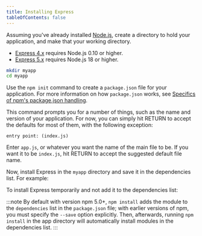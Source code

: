 ```yaml
---
title: Installing Express
tableOfContents: false
---
```



Assuming you've already installed [Node.js](https://nodejs.org/), create a directory to hold your application, and make that your working directory.

- [Express 4.x](/4x/api) requires Node.js 0.10 or higher.
- [Express 5.x](/5x/api) requires Node.js 18 or higher.

```bash
mkdir myapp
cd myapp
```

Use the `npm init` command to create a `package.json` file for your application.
For more information on how `package.json` works, see [Specifics of npm's package.json handling](https://docs.npmjs.com/files/package.json).

<PackageManagerCommand npm="init" pnpm="init" bun="init" />

This command prompts you for a number of things, such as the name and version of your application.
For now, you can simply hit RETURN to accept the defaults for most of them, with the following exception:

```
entry point: (index.js)
```

Enter `app.js`, or whatever you want the name of the main file to be. If you want it to be `index.js`, hit RETURN to accept the suggested default file name.

Now, install Express in the `myapp` directory and save it in the dependencies list. For example:

<PackageManagerCommand npm="add express" pnpm="add express" bun="add express" />

To install Express temporarily and not add it to the dependencies list:

<PackageManagerCommand npm="install express --no-save" bun="add express --no-save" />

:::note
  By default with version npm 5.0+, `npm install` adds the module to the
  `dependencies` list in the `package.json` file; with earlier versions of npm,
  you must specify the `--save` option explicitly. Then, afterwards, running
  `npm install` in the app directory will automatically install modules in the
  dependencies list.
:::
